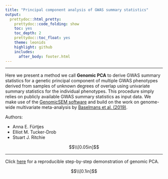 ```yaml
---
title: "Principal component analysis of GWAS summary statistics"
output:
  prettydoc::html_pretty:
    prettydoc::code_folding: show
    toc: yes
    toc_depth: 2
    prettydoc::toc_float: yes
    theme: leonids
    highlight: github
    includes:
      after_body: footer.html 
---
```




***

Here we present a method we call **Genomic PCA** to derive GWAS summary statistics for a genetic principal component of multiple GWAS phenotypes derived from samples of unknown degrees of overlap using univariate summary statistics for the individual phenotypes. This procedure simply relies on publicly available GWAS summary statistics as input data. We make use of the [GenomicSEM software](https://github.com/GenomicSEM/GenomicSEM/wiki) and build on the work on genome-wide multivariate meta-analysis by [Baselmans et al. (2019)](https://pubmed.ncbi.nlm.nih.gov/30643256/). 


Authors: 

* Anna E. Fürtjes
* Elliot M. Tucker-Drob
* Stuart J. Ritchie


$$\\[0.05in]$$

***

Click [here](25082021_geneticPCA_explanation.html) for a reproducible step-by-step demonstration of genomic PCA.


$$\\[0.1in]$$
